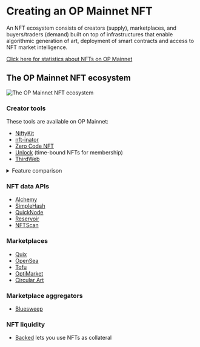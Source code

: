
# Creating an OP Mainnet NFT

An NFT ecosystem consists of creators (supply), marketplaces, and buyers/traders (demand) built on top of infrastructures that enable algorithmic generation of art, deployment of smart contracts and access to NFT market intelligence.

[Click here for statistics about NFTs on OP Mainnet](https://dune.com/oplabspbc/optimism-nft-secondary-marketplaces)

## The OP Mainnet NFT ecosystem

![The OP Mainnet NFT ecosystem](/public/docs/guides/dapp-developers/OP-NFT-Ecosystem.jpg)

### Creator tools

These tools are available on OP Mainnet:

- [NiftyKit](https://niftykit.com/)
- [nft-inator](https://nft-inator.com/)
- [Zero Code NFT](https://www.zerocodenft.com/)
- [Unlock](https://unlock-protocol.com/) (time-bound NFTs for membership)
- [ThirdWeb](https://thirdweb.com/)

<details>
<summary>
Feature comparison
</summary>

<Callout>
This comparison may be out of date

It is accurate, as far as we know, when written (early January 2023), but new features are implemented all the time.
</Callout>

|                   | NiftyKit | NFT-Inator | Mintplex | Zero Code NFT | ThirdWeb |
| ----------------- | --- | --- | --- | --- | --- |
| Multi-chain       | 3 | 5 | 6 | 11 | 7 (Flow coming soon) |
| Generator         | ❌ | ✅ | ❌ | ❌ | ❌ |
| ERC-20   support  | ❌ | ❌ | ✅ | ✅ | ✅ |
| ERC-721A support  | ✅ | ✅ | ✅ | ✅ | ✅ |
| ERC-1155 support  | ❌ | ❌ | ✅ | ❌ | ✅ |
| DAO support       | ❌ | ❌ | ❌ | ✅ | ✅ |
| No Code deployment| ✅ | ✅ | ✅ | ✅ | ❌ |
| Pricing / Fee     | [Flat membership fee plus 2.5%-10% of the sales](https://app.niftykit.com/buy/passes) | 2% commission on primary sales | Paywall for premium features | Test for free, $499 for OpenSea setup | Currently zero |
| Image Hosting | [NFT storage](https://nft.storage/) / [Pinata](https://www.pinata.cloud/) | [NFT storage](https://nft.storage/) / [Pinata](https://www.pinata.cloud/) | Up to creators. Recommend [Pinata](https://www.pinata.cloud/) | [IPFS](https://ipfs.tech/) | [IPFS](https://ipfs.tech/). [Arweave](https://www.arweave.org/) and [Filecoin](https://filecoin.io/) coming soon |

</details>

### NFT data APIs

- [Alchemy](https://docs.alchemy.com/reference/nft-api-quickstart)
- [SimpleHash](https://simplehash.com/)
- [QuickNode](https://www.quicknode.com/nft-api)
- [Reservoir](https://docs.reservoir.tools/reference/optimism)
- [NFTScan](https://docs.nftscan.com/reference/evm/get-nfts-by-account)

### Marketplaces

- [Quix](https://qx.app/)
- [OpenSea](https://opensea.io/rankings?chain=optimism)
- [Tofu](https://tofunft.com/optimism)
- [OptiMarket](https://optimarket.io/)
- [Circular Art](https://www.circularart.xyz/)

### Marketplace aggregators

- [Bluesweep](https://www.bluesweep.xyz/)

### NFT liquidity 

- [Backed](https://www.withbacked.xyz/network/optimism) lets you use NFTs as collateral

